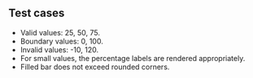## Test cases

- Valid values: 25, 50, 75.
- Boundary values: 0, 100.
- Invalid values: -10, 120.
- For small values, the percentage labels are rendered appropriately.
- Filled bar does not exceed rounded corners.
